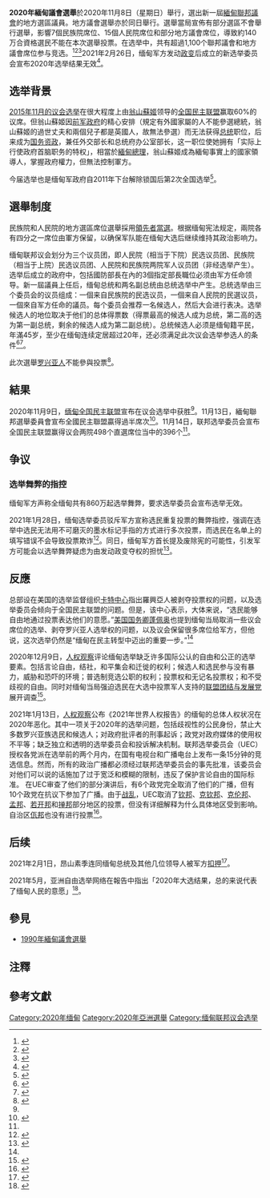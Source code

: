 {{noteTA
|1=zh-cn:昂山素季; zh-tw:翁山蘇姬; zh-hk:昂山素姬; zh-sg:翁山淑枝;
}}
{{Infobox election
| election_name      = 2020年緬甸議會選舉
| country            = 緬甸
| type               = parliamentary
| ongoing            = no
| previous_election = 2015年緬甸議會選舉
| previous_year = 2015
| previous_mps = 
| next_election = 2025年緬甸議會選舉
| next_year = 2025
| seats_for_election = 人民院內330個議席（共440席）<br>獲得絕對多數需221個席位<br>民族院內168個議席（共224席）{{efn|1=其餘爲軍方委任。}}
| majority_seats     = 113
| election_date      = 2020年11月8日
| image1             = [[File:Remise_du_Prix_Sakharov_à_Aung_San_Suu_Kyi_Strasbourg_22_octobre_2013-18.jpg|200x200px]]
| leader1            = [[昂山素姬|昂山素姬]]
| leader_since1      = 1988年9月27日
| party1             = [[全國民主聯盟_(緬甸)|全民盟]]
| colour1            = EC1B23
| leaders_seat1      = {{link-en|高穆區|Kawhmu Township}}
| seats_before1      = 人民院：255席<br>民族院：135席
| seats1             = 人民院：258席<br>民族院：138席
| seat_change1       = 人民院：{{increase}}3<br>民族院：{{increase}}3
| popular_vote1      = 
| percentage1        =
| image2             = [[File:Than_Htay_USDP.jpg|200x200px]]
| leader2            = {{tsl|en|Than Htay|丹泰}}
| leader_since2      = 2016年8月23日
| party2             = 聯邦鞏固與發展黨
| leaders_seat2      = {{tsl|en|Zeyathiri Township|闍耶師利鎮區}}<br/>（敗選）
| seats_before2      = 人民院：30席<br>民族院：12席
| seats2             = 人民院：26席<br>民族院：7席
| seat_change2       = 人民院：{{decrease}}4<br>民族院：{{decrease}}4
| popular_vote2      = 
| percentage2        =
| title              = [[緬甸總統|總統]]
| posttitle          = 選舉結果作廢
| before_election    = [[溫敏|溫敏]]
| before_party       = [[全國民主聯盟_(緬甸)|全國民主聯盟]]
| after_election     = 選舉結果[[2021年緬甸政變|作廢]]，一年後重新選舉<br/>[[國家領導委員會_(緬甸)|國家領導委員會]]取代議會，由[[緬甸國防軍|國防軍]]總司令[[敏昂來|敏昂來]]擔任主席，第一副總統[[敏瑞|敏瑞]]成為代理總統
| after_party        = 
}}
'''2020年緬甸議會選舉'''於2020年11月8日（星期日）舉行，選出新一屆[[緬甸聯邦議會|緬甸聯邦議會]]的地方選區議員。地方議會選舉亦於同日舉行。選舉當局宣佈有部分選區不會舉行選舉，影響7個民族院席位、15個人民院席位和部分地方議會席位，導致約140万合資格選民不能在本次選舉投票。在选举中，共有超過1,100个聯邦議會和地方議會席位参与竞选。<ref name="bbc54820946">{{cite news|url=https://www.bbc.com/news/world-asia-54820946|title=Myanmar election: Aung San Suu Kyi win expected as vote count begins|publisher=BBC|date=2020-11-08|accessdate=2020-11-09|archive-date=2020-12-02|archive-url=https://web.archive.org/web/20201202092159/https://www.bbc.com/news/world-asia-54820946|dead-url=no}}</ref><ref>{{Cite web|title=2020 General Elections: Everything you need to know|url=https://merin.org.mm/en/2020-general-elections-everything-you-need-know|accessdate=2020-11-15|work=Myanmar Electoral Resource & Information Network|language=en|archive-date=2020-11-14|archive-url=https://web.archive.org/web/20201114093609/https://merin.org.mm/en/2020-general-elections-everything-you-need-know|dead-url=no}}</ref><ref name=voa>{{Cite news |url=https://www.voachinese.com/a/aung-san-suu-kyi-nld-wins-landslide-election-in-myanmar-20201115/5663522.html |title=昂山素季的执政党再次赢得议会选举 缅甸民主改革与和平谈判前景值得关注 |publisher=VOA |date=2020-11-16 |accessdate=2020-11-16 |archive-date=2020-11-20 |archive-url=https://web.archive.org/web/20201120174132/https://www.voachinese.com/a/aung-san-suu-kyi-nld-wins-landslide-election-in-myanmar-20201115/5663522.html |dead-url=no }}</ref>2021年2月26日，缅甸军方发动[[2021年緬甸軍事政變|政变]]后成立的新选举委员会宣布2020年选举结果无效<ref>{{Cite web|title=Myanmar's new election commission annulled the 2020 election results: Report|url=https://www.republicworld.com/world-news/rest-of-the-world-news/myanmars-new-election-commission-annulled-the-2020-election-results-report.html|accessdate=2021-02-26|last=World|first=Republic|work=Republic World|language=en|archive-date=2021-02-26|archive-url=https://web.archive.org/web/20210226152150/https://www.republicworld.com/world-news/rest-of-the-world-news/myanmars-new-election-commission-annulled-the-2020-election-results-report.html}}</ref>。

==选举背景==
[[2015年緬甸議會選舉|2015年11月的议会选举]]在很大程度上由[[翁山蘇姬|翁山蘇姬]]领导的[[全國民主聯盟_(緬甸)|全国民主联盟]]赢取60%的议席。但翁山蘇姬因[[国家和平与发展委员会|前军政府]]的精心安排（規定有外國家屬的人不能參選總統，翁山蘇姬的過世丈夫和兩個兒子都是英國人，故無法參選）而无法获得[[緬甸總統|总统]]职位，后来成为[[國務資政_(緬甸)|国务资政]]，兼任外交部长和总统府办公室部长，这一职位使她拥有「实际上行使政府首脑职务的特权」，相當於[[緬甸總理|緬甸總理]]，翁山蘇姬成為緬甸事實上的國家領導人，掌握政府權力，但無法控制軍方。

今届选举也是缅甸军政府自2011年下台解除锁国后第2次全国选举<ref>{{Cite web|title=缅甸举行大选 料昂山舒吉领导政党胜出|url=https://www.sinchew.com.my/content/content_2373191.html|accessdate=2020-11-10|date=2020-11-09|work=星洲网 Sin Chew Daily}}</ref>。

==選舉制度==
民族院和人民院的地方選區席位選舉採用[[領先者當選|領先者當選]]。根据缅甸宪法规定，兩院各有四分之一席位由軍方保留，以确保军队能在缅甸大选后继续维持其政治影响力。

缅甸联邦议会划分为三个议员团，即人民院（相当于下院）民选议员团、民族院（相当于上院）民选议员团、人民院和民族院两院军人议员团（非经选举产生）。选举后成立的政府中，包括國防部長在內的3個指定部長職位必须由军方任命领导。新一屆議員上任后，缅甸总统和两名副总统由总统选举中产生。总统选举由三个委员会的议员组成：一個来自民族院的民选议员，一個来自人民院的民選议员，一個來自军方任命的議员。每个委员会推荐一名候选人，然后大会进行表决。选举候选人的地位取决于他们的总体得票数（得票最高的候选人成为总统，第二高的选为第一副总统，剩余的候选人成为第二副总统）。总统候选人必须是缅甸籍平民，年滿45岁，至少在缅甸连续定居超过20年，还必须满足此次议会选举参选人的条件<ref>{{Cite news|title=问答：缅甸大选後将怎样组成政权？|url=https://www.reuters.com/article/idCNCHINA-3313520101110|newspaper=Reuters|date=2020-11-10|accessdate=2020-11-10|language=en}}</ref><ref>{{Cite web|title=背景资料：缅甸总统选举制度|url=http://www.xinhuanet.com//world/2016-03/10/c_1118293658.htm|accessdate=2020-11-10|date=2016-03-10|work=新华网|archive-date=2021-05-24|archive-url=https://web.archive.org/web/20210524175009/http://www.xinhuanet.com//world/2016-03/10/c_1118293658.htm}}</ref>。

此次選舉[[罗兴亚人|罗兴亚人]]不能參與投票<ref name="德國之聲">{{Cite web|title=缅甸大选：昂山素季政党宣布胜利 | DW | 10.11.2020|url=https://www.dw.com/zh/缅甸大选昂山素季政党宣布胜利/a-55556344|accessdate=2020-11-15|last=Welle (www.dw.com)|first=Deutsche|work=DW.COM|language=zh-CN|archive-date=2020-11-17|archive-url=https://web.archive.org/web/20201117043930/https://www.dw.com/zh/%E7%BC%85%E7%94%B8%E5%A4%A7%E9%80%89%E6%98%82%E5%B1%B1%E7%B4%A0%E5%AD%A3%E6%94%BF%E5%85%9A%E5%AE%A3%E5%B8%83%E8%83%9C%E5%88%A9/a-55556344|dead-url=no}}</ref>。

==結果==
2020年11月9日，[[缅甸全国民主联盟|缅甸全国民主联盟]]宣布在议会选举中获胜<ref name="德國之聲" />。11月13日，緬甸聯邦選舉委員會宣布全國民主聯盟贏得過半席次<ref>{{Cite web|title=緬甸大選：翁山蘇姬領軍全民盟贏得國會過半席次，軍系反對黨拒承認選舉結果|url=https://www.thenewslens.com/article/143283|accessdate=2020-11-13|date=2020-11-13|last=ASEAN：緬甸商情|first=關鍵評論網|work=The News Lens 關鍵評論網|language=zh-TW|archive-date=2020-12-01|archive-url=https://web.archive.org/web/20201201104457/https://www.thenewslens.com/article/143283|dead-url=no}}</ref>。11月14日，联邦选举委员会宣布全国民主联盟赢得议会两院498个直選席位当中的396个<ref name=voa/>。

== 争议 ==

=== 选举舞弊的指控 ===
缅甸军方声称全缅甸共有860万起选举舞弊，要求选举委员会宣布选举无效。

2021年1月28日，缅甸选举委员驳斥军方宣称选民重复投票的舞弊指控，强调在选举中选民无法用不可磨灭的墨水标记手指的方式进行多次投票，而选民在名单上的填写错误不会导致投票欺诈<ref>{{Cite news|title=Myanmar poll body says no election fraud after army warns of 'action'|url=https://www.reuters.com/article/us-myanmar-politics-idUSKBN29X1NS|newspaper=Reuters|accessdate=2021-01-29|language=en|archive-date=2021-01-29|archive-url=https://web.archive.org/web/20210129051141/https://www.reuters.com/article/us-myanmar-politics-idUSKBN29X1NS|dead-url=no}}</ref>。同日，缅甸军方首长提及废除宪的可能性，引发军方可能会以选举舞弊疑虑为由发动政变夺权的担忧<ref>{{Cite web|title=缅甸军方首长提及废宪 外界忧军事政变|url=https://www.swissinfo.ch/chi/%E7%BC%85%E7%94%B8%E5%86%9B%E6%96%B9%E9%A6%96%E9%95%BF%E6%8F%90%E5%8F%8A%E5%BA%9F%E5%AE%AA-%E5%A4%96%E7%95%8C%E5%BF%A7%E5%86%9B%E4%BA%8B%E6%94%BF%E5%8F%98/46327074|accessdate=2021-01-29|work=SWI swissinfo.ch|language=zh|archive-date=2021-02-01|archive-url=https://web.archive.org/web/20210201211837/https://www.swissinfo.ch/chi/%E7%BC%85%E7%94%B8%E5%86%9B%E6%96%B9%E9%A6%96%E9%95%BF%E6%8F%90%E5%8F%8A%E5%BA%9F%E5%AE%AA-%E5%A4%96%E7%95%8C%E5%BF%A7%E5%86%9B%E4%BA%8B%E6%94%BF%E5%8F%98/46327074}}</ref>。

==反應==
总部设在美国的选举监督组织[[卡特中心|卡特中心]]指出羅興亞人被剥夺投票权的问题，以及选举委员会倾向于全国民主联盟的问题。但是，该中心表示，大体来说，“选民能够自由地通过投票表达他们的意愿。”[[美国国务卿|美国国务卿]][[蓬佩奥|蓬佩奥]]也提到缅甸当局取消一些议会席位的选举、剥夺罗兴亚人选举权的问题，以及议会保留很多席位给军方，但他说，这次选举仍然是“缅甸在民主转型中迈出的重要一步。”<ref name=voa/>

2020年12月9日，[[人权观察|人权观察]]评论缅甸选举缺乏许多国际公认的自由和公正的选举要素。包括言论自由，结社，和平集会和迁徙的权利；候选人和选民参与没有暴力，威胁和恐吓的环境；普选制竞选公职的权利；投票权和无记名投票权；和不受歧视的自由。同时对缅甸当局强迫选民在大选中投票军人支持的[[联邦巩固与发展党|联盟团结与发展党]]展开调查<ref>{{Cite web|title=Myanmar: Arrest for Alleging Voter Intimidation|url=https://www.hrw.org/news/2020/12/09/myanmar-arrest-alleging-voter-intimidation|accessdate=2021-01-29|date=2020-12-09|work=Human Rights Watch|language=en|archive-date=2021-01-17|archive-url=https://web.archive.org/web/20210117135940/https://www.hrw.org/news/2020/12/09/myanmar-arrest-alleging-voter-intimidation|dead-url=no}}</ref>。

2021年1月13日，[[人权观察|人权观察]]公布《2021年世界人权报告》的缅甸的总体人权状况在2020年恶化。其中一项关于2020年的选举问题，包括歧视性的公民身份，禁止大多数罗兴亚族选民和候选人；对政府批评者的刑事起诉；政党对政府媒体的使用权不平等；缺乏独立和透明的选举委员会和投诉解决机制。联邦选举委员会（UEC）授权各党派在选举前的两个月内，在国有电视台和广播电台上发布一条15分钟的竞选信息。然而，所有的政治广播都必须经过联邦选举委员会的事先批准，该委员会对他们可以说的话施加了过于宽泛和模糊的限制，违反了保护言论自由的国际标准。 在UEC审查了他们的部分演讲后，有6个政党完全取消了他们的广播，但有10个政党在抗议下参加了广播。由于[[2016年羅興亞人危機|战乱]]，UEC取消了[[欽邦|钦邦]]、[[克钦邦|克钦邦]]、[[克倫邦|克伦邦]]、[[孟邦|孟邦]]、[[若開邦|若开邦]]和[[掸邦|掸邦]]部分地区的投票，但没有详细解释为什么具体地区受到影响。自治区[[佤邦|佤邦]]也没有进行投票<ref>{{Cite web|title=World Report 2021: Rights Trends in Myanmar|url=https://www.hrw.org/world-report/2021/country-chapters/myanmar-burma|accessdate=2021-01-14|date=2021-01-13|work=Human Rights Watch|language=en|archive-date=2021-01-17|archive-url=https://web.archive.org/web/20210117034417/https://www.hrw.org/world-report/2021/country-chapters/myanmar-burma|dead-url=no}}</ref>。

==后续==
{{main|2021年缅甸政变}}
2021年2月1日，昂山素季连同缅甸总统及其他几位领导人被军方[[2021年緬甸政變|扣押]]<ref>{{Cite web|title=突发！昂山素季被缅甸军方扣押，缅甸国家电视台因“技术原因”暂时停播|url=https://www.sohu.com/a/447947673_115362|accessdate=2021-01-14|date=2021-01-31}}</ref>。

2021年5月，亚洲自由选举网络在報告中指出「2020年大选结果，总的来说代表了缅甸人民的意愿」<ref>{{cite news |url=https://www.rfi.fr/cn/%E4%BA%9A%E6%B4%B2/20210517-%E7%A7%B0%E6%8A%95%E7%A5%A8%E4%BD%9C%E5%BC%8A%E4%B8%BA%E6%94%BF%E5%8F%98%E7%90%86%E7%94%B1%E5%86%9B%E6%96%B9%E7%AB%99%E4%B8%8D%E4%BD%8F%E8%84%9A-%E7%BC%85%E7%94%B8%E5%8E%BB%E5%B9%B4%E9%80%89%E4%B8%BE%E5%8F%8D%E6%98%A0%E6%B0%91%E6%84%8F |title=称投票作弊为政变理由军方站不住脚 缅甸去年选举反映民意 |publisher=法廣 |date=2021-05-17 |accessdate=2021-05-17 |archive-date=2021-05-21 |archive-url=https://web.archive.org/web/20210521181521/https://www.rfi.fr/cn/%E4%BA%9A%E6%B4%B2/20210517-%E7%A7%B0%E6%8A%95%E7%A5%A8%E4%BD%9C%E5%BC%8A%E4%B8%BA%E6%94%BF%E5%8F%98%E7%90%86%E7%94%B1%E5%86%9B%E6%96%B9%E7%AB%99%E4%B8%8D%E4%BD%8F%E8%84%9A-%E7%BC%85%E7%94%B8%E5%8E%BB%E5%B9%B4%E9%80%89%E4%B8%BE%E5%8F%8D%E6%98%A0%E6%B0%91%E6%84%8F }}</ref>。

==參見==
* [[1990年緬甸議會選舉|1990年緬甸議會選舉]]

==注釋==
{{notelist}}

==參考文獻==
{{reflist}}

{{緬甸的選舉和公投}}

[[Category:2020年缅甸|Category:2020年缅甸]]
[[Category:2020年亞洲選舉|Category:2020年亞洲選舉]]
[[Category:缅甸联邦议会选举|Category:缅甸联邦议会选举]]